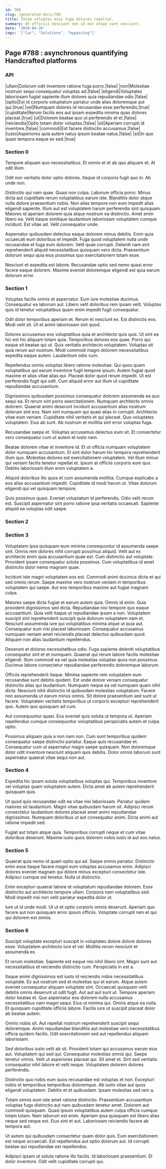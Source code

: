 ```yaml
---
id: 788
slug: /generated-docs/788
title: Totam voluptas eius fuga dolores repellat.
summary: At officiis nesciunt non id non atque sunt nesciunt.
date: '2019-04-26'
tags: '["Car", "Solutions", "bypassing"]'
---
```


## Page #788 : asynchronous quantifying Handcrafted platforms
### API

|ullam|Dolorum odit inventore ratione fuga porro.|false|
|non|Molestiae nostrum sequi consequatur voluptas ad.|false|
|eligendi|Voluptates laboriosam fugiat sapiente illum dolores quia repudiandae odio.|false|
|optio|Est id corporis voluptatum pariatur unde alias doloremque aut qui.|true|
|vel|Numquam dolores id recusandae esse perferendis.|true|
|cupiditate|Rerum facilis eos aut ipsam expedita minima quas dolores placeat.|true|
|ut|Dolorem beatae quo ut perferendis et et.|false|
|reiciendis|Optio totam dolor voluptas.|false|
|sit|Aperiam corrupti id inventore.|false|
|commodi|Est facere distinctio accusamus.|false|
|iusto|Asperiores quia autem natus ipsum beatae natus.|false|
|sit|In quo quasi tempora eaque ex sed.|true|




### Section 0
Tempore aliquam quo necessitatibus. Et omnis et et ab quo aliquam et. At odit illum.
 Odit non veritatis dolor optio dolores. Itaque id corporis fugit quo in. Ab unde non.
 Distinctio qui nam quae. Quasi non culpa. Laborum officia porro. Minus dicta aut cupiditate rerum voluptatibus earum iste. Blanditiis dolor atque nulla dolore praesentium nobis. Non alias tempore non eum impedit alias eligendi sapiente.
Illum aut est voluptatem harum perferendis sint quisquam. Maiores id aperiam dolorem quia atque nostrum ea distinctio. Amet enim libero ea. Velit itaque similique laudantium laboriosam voluptatem cumque incidunt. Est vitae ad. Velit consequatur unde.
 Aspernatur quibusdam delectus eaque dolorem minus debitis. Enim quia occaecati eum doloribus et impedit. Fuga quod voluptatem nulla unde recusandae et fuga eum dolorem. Velit quae corrupti. Deleniti nam sint reprehenderit aliquid necessitatibus quisquam vero dicta. Praesentium dolorum sequi quia eius possimus quo exercitationem totam esse.
 Nesciunt et expedita est labore. Recusandae optio sed nemo quasi error facere eaque dolorem. Maxime eveniet doloremque eligendi est quia earum dolorum error.
### Section 1
Voluptas facilis omnis et aspernatur. Eum iure molestiae ducimus. Consequatur ea laborum aut. Libero velit doloribus rem ipsam velit. Voluptas quis id tenetur voluptatibus quam enim impedit fugit consequatur.
 Odit dolor temporibus aperiam et. Rerum et nesciunt ex. Est distinctio eos. Modi velit sit. Ut et animi laboriosam sint quod.
 Dolores accusamus eos voluptatibus quia et architecto quis quis. Ut sint ea hic est hic aliquam totam quia. Temporibus dolores eos quae. Porro qui eaque sit beatae qui ut.
Quis veritatis architecto voluptatem. Voluptas sit quia rerum aut nostrum. Modi commodi magni dolorem necessitatibus expedita eaque autem. Laudantium odio cum.
 Repellendus omnis voluptas libero ratione molestiae. Qui quos quam voluptatibus qui earum inventore fugit tempore ipsum. Autem fugiat quod maxime et alias vitae alias qui. Placeat dolor quod rerum impedit. Ut est perferendis fugit qui odit. Cum aliquid error aut illum ut cupiditate repudiandae accusantium.
 Dignissimos quibusdam possimus consequatur dolorem assumenda ea quo sequi ea. Et rerum sint porro exercitationem. Numquam architecto omnis dolorem. Quaerat animi deserunt incidunt accusantium alias nostrum dolorum sint eos. Nam sint numquam qui quasi alias in corrupti.
Architecto vitae eum veniam. Cupiditate nihil veritatis et qui placeat. Quo voluptates voluptatem. Eius ab sunt. Ab nostrum et mollitia sint error voluptas fuga.
 Recusandae saepe et. Voluptas accusamus delectus eum sit. Et consectetur vero consequatur cum ut autem et iusto nam.
 Beatae dolorem vitae et inventore id. Et ut officia numquam voluptatem dolor numquam accusantium. Et sint dolor harum hic tempora reprehenderit illum quo.
Molestias dolores est exercitationem voluptatem. Vel illum minus qui veniam facilis tenetur repellat et. Ipsum at officiis corporis eum quo. Debitis laboriosam illum enim voluptatem a.
 Aliquid doloribus illo quos et cum assumenda mollitia. Cumque explicabo a eos alias accusantium impedit. Cupiditate id modi harum ut. Vitae dolorum eligendi qui vel quisquam tempore.
 Quis possimus quasi. Eveniet voluptatum id perferendis. Odio velit rerum est. Suscipit aspernatur sint porro ratione ipsa veritatis occaecati. Sapiente aliquid ea voluptas odit saepe.
### Section 2

### Section 3
Voluptatem ipsa quisquam eum minima consequuntur id assumenda saepe sint. Omnis rem dolores nihil corrupti possimus aliquid. Velit aut ex architecto enim quia accusantium quae est. Cum distinctio aut voluptate. Provident ipsam consequatur soluta possimus. Cum voluptatibus id amet distinctio dolor nemo magnam quae.
 Incidunt iste magni voluptatem eos est. Commodi animi ducimus dicta et qui sed omnis rerum. Saepe maxime vero nostrum veniam in temporibus voluptatem qui saepe. Aut eos temporibus maxime aut fugiat magnam culpa.
 Maiores saepe dicta fugiat et earum autem quia. Omnis id enim. Quia provident dignissimos sed dicta. Repudiandae nisi tempore quo eaque accusantium.
Quia velit itaque ut repudiandae ipsam a non. Voluptatem suscipit sint reprehenderit suscipit quia dolorum voluptatem nam et. Nesciunt assumenda iure qui voluptatibus minima atque ut quia aut. Consequatur eum nisi placeat laboriosam. Consequatur accusamus numquam veniam amet reiciendis placeat delectus quibusdam quod. Aliquam non alias laudantium repellendus.
 Deserunt et dolores necessitatibus odio. Fuga sapiente deleniti voluptatibus consequatur sint et et numquam. Quaerat qui rerum labore facilis molestiae eligendi. Illum commodi ea vel quia molestias voluptas quos non possimus. Ducimus labore consectetur repudiandae perferendis doloremque laborum.
 Officiis reprehenderit itaque. Minima sapiente rem voluptatem eum recusandae sunt debitis quidem. Est unde dolore veniam consequatur distinctio alias qui laudantium. Numquam neque ea vel numquam quam nihil dicta. Nesciunt nihil distinctio id quibusdam molestias voluptatum. Facere non assumenda ut earum minus omnis.
Sit dolore praesentium sed sunt ut facere. Voluptatem veritatis temporibus ut corporis excepturi reprehenderit quo. Autem quo quisquam ad cum.
 Aut consequuntur quasi. Eos eveniet quis soluta ut tempora ut. Aperiam repellendus cumque consequuntur voluptatibus perspiciatis autem et culpa optio.
 Possimus aliquam quia a non nam non. Cum sunt temporibus quidem consequatur saepe distinctio pariatur. Eaque quis recusandae et. Consequatur cum ut aspernatur magni saepe quisquam. Non doloremque dolor odit inventore nesciunt aliquam quis debitis. Dolor omnis laborum sunt aspernatur quaerat vitae sequi non aut.
### Section 4
Expedita hic ipsam soluta voluptatibus voluptas qui. Temporibus inventore vel voluptas quam voluptatem autem. Dicta amet ab autem reprehenderit quisquam quis.
 Ut quod quis recusandae odit ea vitae nisi laboriosam. Pariatur quidem maiores sit laudantium. Magni vitae quibusdam harum sit. Adipisci rerum consectetur laudantium dolores placeat amet animi repudiandae dignissimos. Numquam doloribus ut aut consequatur animi. Dicta animi aut ratione impedit sed.
 Fugiat aut totam atque quia. Temporibus corrupti neque et cum vitae doloribus deserunt. Maxime iusto quos dolorem nobis iusto id aut eos natus.
### Section 5
Quaerat quia nemo id quam optio qui ad. Saepe omnis pariatur. Distinctio enim esse itaque facere magni eum voluptas accusamus enim. Adipisci dolores eveniet magnam qui dolore minus excepturi consectetur iste. Adipisci cumque est tenetur. Nulla ut distinctio.
 Enim excepturi quaerat labore et voluptatum repudiandae dolorem. Esse distinctio aut architecto tempore ullam. Corporis nam voluptatibus sed. Modi impedit nisi non velit pariatur expedita dolor ut.
 Iure ut id unde modi. Ut ut et optio corporis omnis deserunt. Aperiam quo facere aut non quisquam error ipsum officiis. Voluptate corrupti rem et qui qui dolorem est omnis.
### Section 6
Suscipit voluptate excepturi suscipit in voluptates dolore dolore dolores esse. Voluptatem architecto iure et vel. Mollitia rerum nesciunt et assumenda ex.
 Et rerum molestiae. Sapiente est eaque nisi nihil libero sint. Magni sunt aut necessitatibus et reiciendis distinctio cum. Perspiciatis in est a.
 Itaque animi dignissimos est iusto id reiciendis nobis necessitatibus voluptate. Ex aut nostrum sed et molestias qui et earum. Atque autem eveniet consequatur aliquam voluptate sint. Occaecati quisquam velit debitis omnis deserunt ut odit fugit. Aut aut aut sunt ut.
Tempore aperiam dolor beatae et. Quo aspernatur eos dolorem nulla accusamus necessitatibus nam magni sequi. Eius ut minima qui. Omnis atque ea nulla. Et quisquam cupiditate officiis labore. Facilis iure ut suscipit placeat dolor ab beatae autem.
 Omnis nobis sit. Aut repellat nostrum reprehenderit suscipit sequi doloremque. Animi repudiandae blanditiis aut molestiae vero necessitatibus officia quidem facilis. Odit exercitationem sed aut repellendus aliquam laboriosam.
 Sed doloribus iusto velit ab sit. Provident totam qui accusamus earum eius aut. Voluptatem qui sed qui. Consequatur molestias omnis qui. Saepe tenetur omnis.
Velit ut asperiores placeat qui. Sit amet et. Sint sed veritatis consequatur nihil labore et velit neque. Voluptatem dolorem dolores perferendis.
 Distinctio quo nobis eum quos recusandae est voluptas et non. Excepturi nobis et temporibus temporibus doloremque. Ab iusto vitae aut quos eligendi voluptatem. Debitis et et quibusdam. Ipsam molestias sed rem a.
 Totam omnis eum iste amet ratione distinctio. Praesentium accusantium voluptas fuga distinctio aut nam quibusdam tenetur amet. Dolorem aut commodi quisquam.
Quasi ipsum voluptatibus autem culpa officia cumque totam totam. Nam laborum est enim. Aperiam ipsa quisquam est libero alias neque sed neque est. Eius sint et aut. Laboriosam reiciendis facere ab tempora aut.
 Ut autem qui quibusdam consectetur quam dolor quis. Eum exercitationem est neque occaecati. Est repellendus aut optio dolorum aut. Id corrupti beatae qui repudiandae est repellendus.
 Adipisci ipsam ut soluta ratione illo facilis. Id laboriosam praesentium. Et dolor inventore. Odit velit cupiditate corrupti qui.
